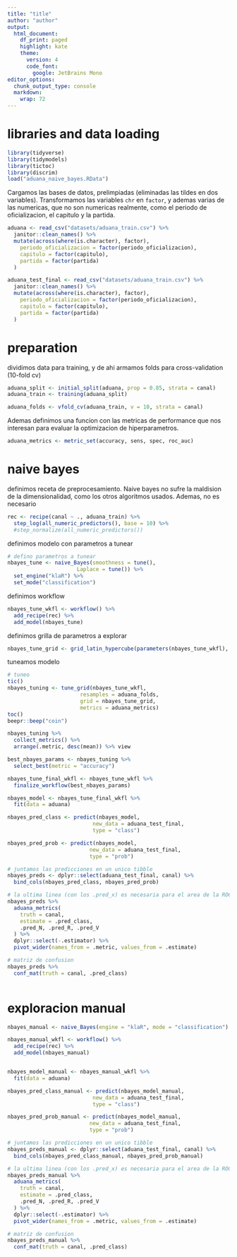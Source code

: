 ```yaml
---
title: "title"
author: "author"
output:
  html_document:
    df_print: paged
    highlight: kate
    theme:
      version: 4
      code_font: 
        google: JetBrains Mono
editor_options:
  chunk_output_type: console
  markdown:
    wrap: 72
---
```


# libraries and data loading

```r
library(tidyverse)
library(tidymodels)
library(tictoc)
library(discrim)
load("aduana_naive_bayes.RData")
```

Cargamos las bases de datos, prelimpiadas (eliminadas las tildes en dos variables).
Transformamos las variables `chr` en `factor`, y ademas varias de las numericas, que
no son numericas realmente, como el periodo de oficializacion, el capitulo y la partida.

```r
aduana <- read_csv("datasets/aduana_train.csv") %>%
  janitor::clean_names() %>%
  mutate(across(where(is.character), factor),
    periodo_oficializacion = factor(periodo_oficializacion),
    capitulo = factor(capitulo),
    partida = factor(partida)
  )

aduana_test_final <- read_csv("datasets/aduana_train.csv") %>%
  janitor::clean_names() %>%
  mutate(across(where(is.character), factor),
    periodo_oficializacion = factor(periodo_oficializacion),
    capitulo = factor(capitulo),
    partida = factor(partida)
  )
```

# preparation

dividimos data para training, y de ahi armamos folds para cross-validation (10-fold cv)

```r
aduana_split <- initial_split(aduana, prop = 0.85, strata = canal)
aduana_train <- training(aduana_split)

aduana_folds <- vfold_cv(aduana_train, v = 10, strata = canal)
```

Ademas definimos una funcion con las metricas de performance que nos interesan
para evaluar la optimizacion de hiperparametros.

```r
aduana_metrics <- metric_set(accuracy, sens, spec, roc_auc)
```

# naive bayes

definimos receta de preprocesamiento. Naive bayes no sufre la maldision de la 
dimensionalidad, como los otros algoritmos usados. Ademas, no es necesario

```r
rec <- recipe(canal ~ ., aduana_train) %>% 
  step_log(all_numeric_predictors(), base = 10) %>%
  #step_normalize(all_numeric_predictors())

```

definimos modelo con parametros a tunear

```r
# defino parametros a tunear 
nbayes_tune <- naive_Bayes(smoothness = tune(),
                      Laplace = tune()) %>% 
  set_engine("klaR") %>% 
  set_mode("classification")
```

definimos workflow

```r
nbayes_tune_wkfl <- workflow() %>% 
  add_recipe(rec) %>% 
  add_model(nbayes_tune)
```

definimos grilla de parametros a explorar

```r
nbayes_tune_grid <- grid_latin_hypercube(parameters(nbayes_tune_wkfl), size = 1000)
```

tuneamos modelo

```r
# tuneo
tic()
nbayes_tuning <- tune_grid(nbayes_tune_wkfl,
                       resamples = aduana_folds,
                       grid = nbayes_tune_grid,
                       metrics = aduana_metrics)
toc()
beepr::beep("coin")
```


```r
nbayes_tuning %>%
  collect_metrics() %>%
  arrange(.metric, desc(mean)) %>% view

best_nbayes_params <- nbayes_tuning %>%
  select_best(metric = "accuracy")
```


```r
nbayes_tune_final_wkfl <- nbayes_tune_wkfl %>% 
  finalize_workflow(best_nbayes_params)

nbayes_model <- nbayes_tune_final_wkfl %>% 
  fit(data = aduana)
```

```r
nbayes_pred_class <- predict(nbayes_model,
                           new_data = aduana_test_final,
                           type = "class")

nbayes_pred_prob <- predict(nbayes_model,
                          new_data = aduana_test_final,
                          type = "prob")

# juntamos las predicciones en un unico tibble
nbayes_preds <- dplyr::select(aduana_test_final, canal) %>% 
  bind_cols(nbayes_pred_class, nbayes_pred_prob)

# la ultima linea (con los .pred_x) es necesaria para el area de la ROC
nbayes_preds %>%
  aduana_metrics(
    truth = canal,
    estimate = .pred_class,
    .pred_N, .pred_R, .pred_V
  ) %>%
  dplyr::select(-.estimator) %>%
  pivot_wider(names_from = .metric, values_from = .estimate)

# matriz de confusion
nbayes_preds %>% 
  conf_mat(truth = canal, .pred_class)
  
```

# exploracion manual

```r
nbayes_manual <- naive_Bayes(engine = "klaR", mode = "classification") 

nbayes_manual_wkfl <- workflow() %>% 
  add_recipe(rec) %>% 
  add_model(nbayes_manual)


nbayes_model_manual <- nbayes_manual_wkfl %>% 
  fit(data = aduana)

nbayes_pred_class_manual <- predict(nbayes_model_manual,
                           new_data = aduana_test_final,
                           type = "class")

nbayes_pred_prob_manual <- predict(nbayes_model_manual,
                          new_data = aduana_test_final,
                          type = "prob")

# juntamos las predicciones en un unico tibble
nbayes_preds_manual <- dplyr::select(aduana_test_final, canal) %>% 
  bind_cols(nbayes_pred_class_manual, nbayes_pred_prob_manual)

# la ultima linea (con los .pred_x) es necesaria para el area de la ROC
nbayes_preds_manual %>%
  aduana_metrics(
    truth = canal,
    estimate = .pred_class,
    .pred_N, .pred_R, .pred_V
  ) %>%
  dplyr::select(-.estimator) %>%
  pivot_wider(names_from = .metric, values_from = .estimate)

# matriz de confusion
nbayes_preds_manual %>% 
  conf_mat(truth = canal, .pred_class)

```
